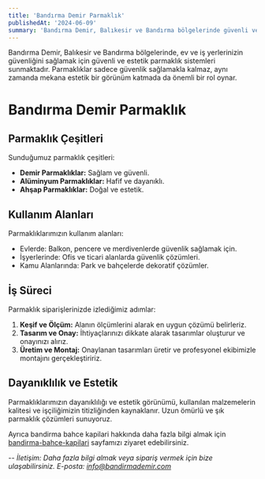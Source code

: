 ```yaml
---
title: 'Bandırma Demir Parmaklık'
publishedAt: '2024-06-09'
summary: 'Bandırma Demir, Balıkesir ve Bandırma bölgelerinde güvenli ve dekoratif parmaklık sistemleri sunmaktadır. Parmaklıklarımız, hem güvenlik sağlar hem de estetik bir görünüm sunar.'
---
```


Bandırma Demir, Balıkesir ve Bandırma bölgelerinde, ev ve iş yerlerinizin güvenliğini sağlamak için güvenli ve estetik parmaklık sistemleri sunmaktadır. Parmaklıklar sadece güvenlik sağlamakla kalmaz, aynı zamanda mekana estetik bir görünüm katmada da önemli bir rol oynar.
# Bandırma Demir Parmaklık

## Parmaklık Çeşitleri

Sunduğumuz parmaklık çeşitleri:

- **Demir Parmaklıklar:** Sağlam ve güvenli.
- **Alüminyum Parmaklıklar:** Hafif ve dayanıklı.
- **Ahşap Parmaklıklar:** Doğal ve estetik.

## Kullanım Alanları

Parmaklıklarımızın kullanım alanları:

- Evlerde: Balkon, pencere ve merdivenlerde güvenlik sağlamak için.
- İşyerlerinde: Ofis ve ticari alanlarda güvenlik çözümleri.
- Kamu Alanlarında: Park ve bahçelerde dekoratif çözümler.

## İş Süreci

Parmaklık siparişlerinizde izlediğimiz adımlar:

1. **Keşif ve Ölçüm:** Alanın ölçümlerini alarak en uygun çözümü belirleriz.
2. **Tasarım ve Onay:** İhtiyaçlarınızı dikkate alarak tasarımlar oluşturur ve onayınızı alırız.
3. **Üretim ve Montaj:** Onaylanan tasarımları üretir ve profesyonel ekibimizle montajını gerçekleştiririz.

## Dayanıklılık ve Estetik

Parmaklıklarımızın dayanıklılığı ve estetik görünümü, kullanılan malzemelerin kalitesi ve işçiliğimizin titizliğinden kaynaklanır. Uzun ömürlü ve şık parmaklık çözümleri sunuyoruz.

Ayrıca bandirma bahce kapilari hakkında daha fazla bilgi almak için [bandirma-bahce-kapilari](bandirma-bahce-kapilari) sayfamızı ziyaret edebilirsiniz.

--
*İletişim: Daha fazla bilgi almak veya sipariş vermek için bize ulaşabilirsiniz. E-posta: info@bandirmademir.com*
